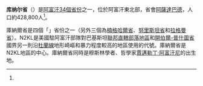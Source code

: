 {{Infobox settlement
| name = 庫納爾省
| native_name = کونړ
| native_name_lang = ps
| settlement_type = [[阿富汗行政區劃|省]]
| image_skyline = Watapur district-2012.jpg
| image_alt =
| image_caption = 2012年庫納爾省{{link-en|瓦塔普爾縣|Watapur District}}
| image_flag = 
| flag_alt =
| image_seal = 
| seal_alt =
| image_shield = 
| shield_alt =
| nickname =
| motto =
| image_map = Kunar in Afghanistan.svg
| map_alt =
| map_caption = 庫納爾省在阿富汗的位置
| pushpin_map =
| pushpin_label_position =
| pushpin_map_alt =
| pushpin_map_caption =
| coordinates = {{coord|35.0|71.2|region:AF_type:adm1st|display=inline,title}}
| coor_pinpoint = 
| coordinates_footnotes =
| subdivision_type = 國家
| subdivision_name = {{flag|Afghanistan|Taliban}}
| established_title =
| established_date = 
| founder =
| seat_type = 省會
| seat = [[阿薩達巴德_(阿富汗)|阿薩達巴德]]
| government_footnotes =
| leader_party =
| leader_title = {{link-en|庫納爾省長列表|List of governors of Kunar|省長}}
| leader_name = Wahidullah Kalimzai
| leader_title1 =  
| leader_name1 = 
| unit_pref = 公制
| area_footnotes =
| area_total_km2 = 4339
| area_land_km2 =
| area_water_km2 =
| area_water_percent =
| area_note = 5556
| elevation_footnotes =
| elevation_m =
| population_footnotes = <ref name="cso"/>
| population_total = 428800
| population_as_of = 
| population_density_km2 = auto
| population_demonym = 
| population_note = 
| blank_name_sec1 = {{link-en|阿富汗語言|Languages of Afghanistan|主要語言}}
| blank_info_sec1 = [[達利語|達利語]]（達利-波斯語）<br>[[普什圖語|普什圖語]]
| timezone1 = UTC+4:30
| utc_offset1 = 
| timezone1_DST =
| utc_offset1_DST =
| postal_code_type =
| postal_code =
| area_code_type =
| area_code = 
| iso_code = AF-KNR
| website = 
| footnotes = 
}}

'''库纳尔省'''（{{lang-fa|د کنړونه ولايت}}）是[[阿富汗行政區劃|阿富汗34個省份]]之一，位於阿富汗東北部，省會[[阿薩達巴德_(阿富汗)|阿薩達巴德]]，人口約428,800人<ref name="cso"/>。

庫納爾省是四個「{{link-en|N2KL|N2KL}}」省份之一（另外三個為[[楠格哈爾省|楠格哈爾省]]、[[努里斯坦省|努里斯坦省]]和[[拉格曼省|拉格曼省]]）。N2KL是美國駐阿富汗部隊對巴基斯坦[[聯邦直轄部落地區|聯邦直轄部落地區]]和[[開伯爾-普什圖省|開伯爾-普什圖省]]國界另一則沿[[杜蘭線|杜蘭線]]地形崎嶇和暴力程度較高的地區使用的代號。庫納爾省是N2KL地區的中心。庫納爾省同時是穆斯林學者、哲學家[[賈邁勒丁·阿富汗尼|賈邁勒丁·阿富汗尼]]的出生地。

{{阿富汗省份}}
{{Afghanistan-stub}}